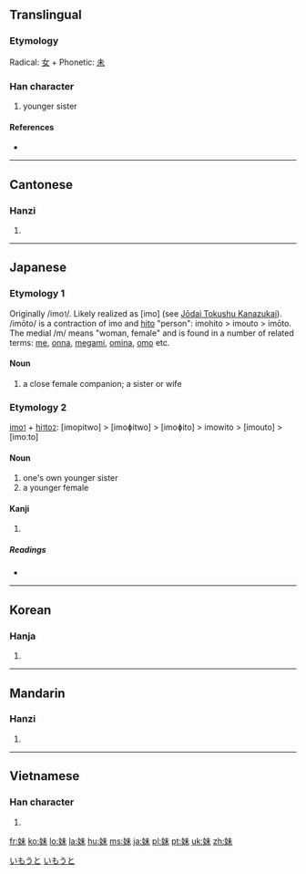 {{also|妺}}
==Translingual==

===Etymology===
Radical: [[女]] + Phonetic: [[未]]

===Han character===
{{Han char|rn=38|rad=女|as=05|sn=8|four=4549<sub>0</sub>|canj=女十木 (VJD)}}

# younger sister

====References====
* {{Han ref|kx=0257.280|dkj=06138|dj=0522.230|hdz=21034.060|uh=59B9|ud=22969|bh=A966|bd=43366}}

----

==Cantonese==

===Hanzi===
{{yue-hanzi|jyut=|y=mui6}}

# {{defn|Cantonese|sort=女05}}

----

==Japanese==

===Etymology 1===

Originally /imo<small>1</small>/. Likely realized as [imo] (see [[w:Jōdai Tokushu Kanazukai|Jōdai Tokushu Kanazukai]]). /imōto/ is a contraction of imo and [[人|hito]] "person": imohito > imouto > imōto. The medial /m/ means "woman, female" and is found in a number of related terms: [[女|me]], [[女|onna]], [[女神|megami]], [[嫗|omina]], [[母|omo]] etc.

====Noun====
{{ja-noun|k|hira=いも|rom=imo}}

# a close female companion; a sister or wife

===Etymology 2===

[[妹|imo<small>1</small>]] + [[人|hi<small>1</small>to<small>2</small>]]: [imopitwo] > [imoɸitwo] > [imoɸito] > imowito > [imouto] > [imoːto]

====Noun====
{{ja-noun|k|hira=いもうと|rom=imōto}}

# one's own younger sister
# a younger female

====Kanji====
{{ja-kanji|grade=2|rs=女05}}

# {{defn|Japanese}}

=====Readings=====
* {{ja-readings|on=[[まい]] (mai)|kun=[[いもうと]] (imouto), [[いも]] (imo)}}

[[Category:1000 Japanese basic words|いもうと]]
[[Category:ja:Family|いもうと]]

----

==Korean==

===Hanja===
{{ko-hanja|hangeul=매|rv=mae|mr=mae}}

# {{defn|Korean|sort=女05}}

----

==Mandarin==

===Hanzi===
{{cmn-hanzi|pin=[[mèi]] ([[mei4]])|wg=mei<sup>4</sup>}}

# {{defn|Mandarin|sort=女05}}

----

==Vietnamese==

===Han character===
{{vi-hantu|[[muội]]|rs=女05}}

# {{defn|Vietnamese|sort=女05}}

[[fr:妹]]
[[ko:妹]]
[[lo:妹]]
[[la:妹]]
[[hu:妹]]
[[ms:妹]]
[[ja:妹]]
[[pl:妹]]
[[pt:妹]]
[[uk:妹]]
[[zh:妹]]